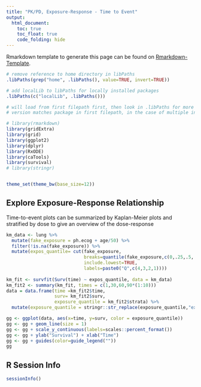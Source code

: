 ```yaml
---
title: "PK/PD, Exposure-Response - Time to Event"
output:
  html_document:
    toc: true
    toc_float: true
    code_folding: hide
---
```


Rmarkdown template to generate this page can be found on [Rmarkdown-Template](Rmarkdown/Multiple_Ascending_Dose_PKPD_time_to_event.Rmd).


```r
# remove reference to home directory in libPaths
.libPaths(grep("home", .libPaths(), value=TRUE, invert=TRUE))

# add localLib to libPaths for locally installed packages
.libPaths(c("localLib", .libPaths()))

# will load from first filepath first, then look in .libPaths for more packages not in first path
# version matches package in first filepath, in the case of multiple instances of a package

# library(rmarkdown)
library(gridExtra)
library(grid)
library(ggplot2)
library(dplyr)
library(RxODE)
library(caTools)
library(survival)
# library(stringr)


theme_set(theme_bw(base_size=12))

```

## Explore Exposure-Response Relationship

Time-to-event plots can be summarized by Kaplan-Meier plots and stratified by dose to give an overview of the dose-response


```r

km_data <- lung %>%
  mutate(fake_exposure = ph.ecog + age/50) %>%
  filter(!is.na(fake_exposure)) %>%
  mutate(expos_quantile= cut(fake_exposure,
                             breaks=quantile(fake_exposure,c(0,.25,.5,.75,1)),
                             include.lowest=TRUE,
                             labels=paste0("Q",c(4,3,2,1))))
  
km_fit <- survfit(Surv(time) ~ expos_quantile, data = km_data)
km_fit2 <- summary(km_fit, times = c(1,30,60,90*(1:10)))
data = data.frame(time =km_fit2$time, 
                  surv= km_fit2$surv, 
                  exposure_quantile = km_fit2$strata) %>%
  mutate(exposure_quantile = stringr::str_replace(exposure_quantile,"expos_quantile=",""))

gg <- ggplot(data, aes(x=time, y=surv, color = exposure_quantile))
gg <- gg + geom_line(size = 1)
gg <- gg + scale_y_continuous(labels=scales::percent_format())
gg <- gg + ylab("Survival") + xlab("Time")
gg <- gg + guides(color=guide_legend("")) 
gg
```

## R Session Info
```r
sessionInfo()
```